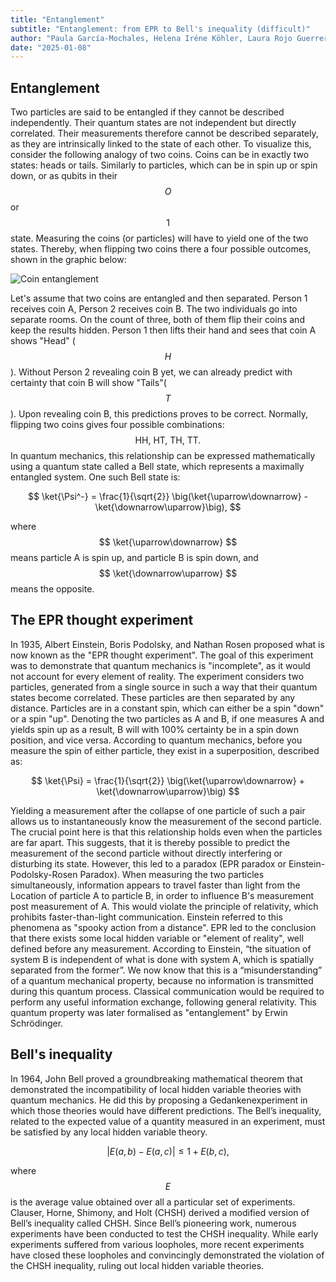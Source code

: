 ```yaml
---
title: "Entanglement"
subtitle: "Entanglement: from EPR to Bell's inequality (difficult)"
author: "Paula García-Mochales, Helena Iréne Köhler, Laura Rojo Guerrero"
date: "2025-01-08"
---
```


## Entanglement

Two particles are said to be entangled if they cannot be described independently. Their quantum states are not independent but directly correlated. Their measurements therefore cannot be described separately, as they are intrinsically linked to the state of each other.
To visualize this, consider the following analogy of two coins. Coins can be in exactly two states: heads or tails. Similarly to particles, which can be in spin up or spin down, or as qubits in their $$ O $$ or $$ 1 $$ state. Measuring the coins (or particles) will have to yield one of the two states.
Thereby, when flipping two coins there a four possible outcomes, shown in the graphic below:

![Coin entanglement](/posts/assets/entries/entanglement/coin_entanglement.png)

Let's assume that two coins are entangled and then separated. Person 1 receives coin A, Person 2 receives coin B. The two individuals go into separate rooms. On the count of three, both of them flip their coins and keep the results hidden. Person 1 then lifts their hand and sees that coin A shows "Head" ($$ H $$). Without Person 2 revealing coin B yet, we can already predict with certainty that coin B will show "Tails"($$ T $$). Upon revealing coin B, this predictions proves to be correct.
Normally, flipping two coins gives four possible combinations: $$ \text{HH, HT, TH, TT}. $$
In quantum mechanics, this relationship can be expressed mathematically using a quantum state called a Bell state, which represents a maximally entangled system. One such Bell state is:

$$ 
\ket{\Psi^-} = \frac{1}{\sqrt{2}} \big(\ket{\uparrow\downarrow} - \ket{\downarrow\uparrow}\big), 
$$

where $$ \ket{\uparrow\downarrow} $$ means particle A is spin up, and particle B is spin down, and $$ \ket{\downarrow\uparrow} $$ means the opposite.

## The EPR thought experiment

In 1935, Albert Einstein, Boris Podolsky, and Nathan Rosen proposed what is now known as the "EPR thought experiment". The goal of this experiment was to demonstrate that quantum mechanics is "incomplete", as it would not account for every element of reality.
The experiment considers two particles, generated from a single source in such a way that their quantum states become correlated. These particles are then separated by any distance. Particles are in a constant spin, which can either be a spin "down" or a spin "up". Denoting the two particles as A and B, if one measures A and yields spin up as a result, B will with 100% certainty be in a spin down position, and vice versa.
According to quantum mechanics, before you measure the spin of either particle, they exist in a superposition, described as:

$$ 
\ket{\Psi} = \frac{1}{\sqrt{2}} \big(\ket{\uparrow\downarrow} + \ket{\downarrow\uparrow}\big) 
$$

Yielding a measurement after the collapse of one particle of such a pair allows us to instantaneously know the measurement of the second particle. The crucial point here is that this relationship holds even when the particles are far apart. This suggests, that it is thereby possible to predict the measurement of the second particle without directly interfering or disturbing its state.
However, this led to a paradox (EPR paradox or Einstein-Podolsky-Rosen Paradox).
When measuring the two particles simultaneously, information appears to travel faster than light from the Location of particle A to particle B, in order to influence B's measurement post measurement of A. This would violate the principle of relativity, which prohibits faster-than-light communication. Einstein referred to this phenomena as "spooky action from a distance".
EPR led to the conclusion that there exists some local hidden variable or "element of reality", well defined before any measurement. According to Einstein, “the situation of system B is independent of what is done with system A, which is spatially separated from the former”.
We now know that this is a “misunderstanding” of a quantum mechanical property, because no information is transmitted during this quantum process. Classical communication would be required to perform any useful information exchange, following general relativity. This quantum property was later formalised as "entanglement" by Erwin Schrödinger.

## Bell's inequality

In 1964, John Bell proved a groundbreaking mathematical theorem that demonstrated the incompatibility of local hidden variable theories with quantum mechanics. He did this by proposing a Gedankenexperiment in which those theories would have different predictions.
The Bell’s inequality, related to the expected value of a quantity measured in an experiment, must be satisfied by any local hidden variable theory.

$$ 
|E(a, b) - E(a, c)| \leq 1 + E(b, c), 
$$

where $$ E $$ is the average value obtained over all a particular set of experiments.
Clauser, Horne, Shimony, and Holt (CHSH) derived a modified version of Bell’s inequality called CHSH. Since Bell’s pioneering work, numerous experiments have been conducted to test the CHSH inequality. While early experiments suffered from various loopholes, more recent experiments have closed these loopholes and convincingly demonstrated the violation of the CHSH inequality, ruling out local hidden variable theories.
